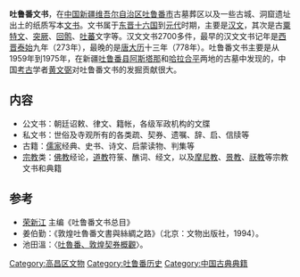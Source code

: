 '''吐鲁番文书'''，在[[中国|中国]][[新疆维吾尔自治区|新疆维吾尔自治区]][[吐鲁番市|吐鲁番市]]古墓葬区以及一些古城、洞窟遗址出土的纸质写本[[文书|文书]]。文书属于[[东晋|东晋]][[十六国|十六国]]到[[元代|元代]]时期，主要是[[汉文|汉文]]，其次是古[[粟特文|粟特文]]、[[突厥|突厥]]、[[回鹘|回鹘]]、[[吐蕃|吐蕃]]文字等。汉文文书2700多件，最早的汉文文书记年是[[西晋|西晋]][[泰始_(西晋)|泰始]]九年（273年），最晚的是[[唐朝|唐]][[大历|大历]]十三年（778年）。吐鲁番文书主要是从1959年到1975年，在新疆[[吐鲁番县|吐鲁番县]][[阿斯塔那古墓群|阿斯塔那]]和[[哈拉合平|哈拉合平]]两地的古墓中发现的，中国[[考古|考古]]学者[[黄文弼|黄文弼]]对吐鲁番文书的发掘贡献很大。

==内容==
*公文书：朝廷诏敕、律文、籍帐，各级军政机构的文牒
*私文书：世俗及寺观所有的各类疏、契券、遗嘱、辞、启、信牍等
*古籍：[[儒家|儒家]]经典、史书、诗文、启蒙读物、判集等
*[[宗教|宗教]]类：[[佛教|佛教]]经论，[[道教|道教]]符箓、醮词、经文，以及[[摩尼教|摩尼教]]、[[景教|景教]]、[[祆教|祆教]]等宗教文书和典籍
==参考==
*[[荣新江|荣新江]] 主编《吐鲁番文书总目》
*姜伯勤：《敦煌吐魯番文書與絲綢之路》（北京：文物出版社，1994）。
*池田溫：〈[http://ccsdb.ncl.edu.tw/ccs/image/01_004_002_01_02.pdf 吐魯番、敦煌契券概觀]{{Wayback|url=http://ccsdb.ncl.edu.tw/ccs/image/01_004_002_01_02.pdf |date=20180305202918 }}〉。
[[Category:高昌区文物|Category:高昌区文物]]
[[Category:吐鲁番历史|Category:吐鲁番历史]]
[[Category:中国古典典籍|Category:中国古典典籍]]